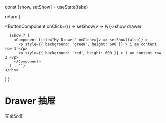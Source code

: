 
  const [show, setShow] = useState(false)

  return (
    <div>
      <ButtonComponent onClick={() => setShow(v => !v)}>show drawer</ButtonComponent>
      
      {show ? (
        <Component title="My Drawer" onClose={v => setShow(false)} >
          <p style={{ background: 'green', height: 600 }} > i am content row 1 </p>
          <p style={{ background: 'red', height: 600 }} > i am content row 2 </p>
        </Component>
      ) : ''}
    </div>
  )
}

# Drawer 抽屉

完全受控

<Box></Box>